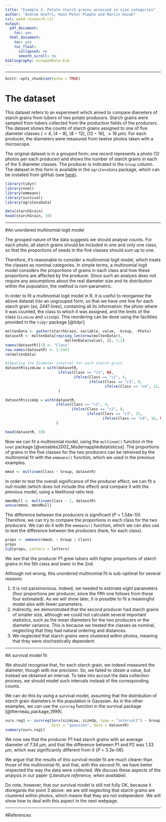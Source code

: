 ```yaml
---
title: "Example 3. Potato starch grains assessed in size categories"
author: "Andrea Onofri, Hans-Peter Piepho and Marcin Kozak"
csl: weed-research.csl
output:
  pdf_document:
    toc: yes
  html_document:
    toc: yes
    toc_float:
      collapsed: no
      smooth_scroll: no
bibliography: GroupedData.bib
---
```



---
   
  

```r
knitr::opts_chunk$set(echo = TRUE)
```

# The dataset

This dataset refers to an experiment which aimed to compare diameters of starch grains from tubers of two potato producers. Starch grains were sampled from tubers collected from the production fields of the producers. The dataset shows the counts of starch grains assigned to one of five diameter classes ($<4$, $[4-8[$, $[8-12[$, $[12-16[$, $\ge16$ $\mu m$). For each producer, the diameters were measured from twelve photos taken with a microscope.

The original dataset is in a grouped form; one record represents a photo (12 photos per each producer) and shows the number of starch grains in each of the 5 diameter classes. The producer is indicated in the `Group` column. The dataset in this form is available in the `agriCensData` package, which can be installed from gitHub (see [here](https://onofriandreapg.github.io/agriCensData/index.html)).

```r
library(tidyr)
library(nnet)
library(emmeans)
library(survival)
library(agriCensData)

data(starchGrain)
head(starchGrain, 10)
```

---

#An unordered multinomial logit model

The grouped nature of the data suggests we should analyse counts. For each photo, all starch grains should be included in one and only one class, so that the proportions of seeds in the five classes should sum up to one.

Therefore, it's reasonable to consider a multinomial logit model, which treats the classes as nominal categories. In simple terms, a multinomial logit model considers the proportions of grains in each class and how these proportions are affected by the producer. Since such an analysis does not require any assumptions about the real diameter size and its distribution within the population, the method is non-parametric.

In order to fit a multinomial logit model in R, it is useful to reorganise the above dataset into an ungrouped form, so that we have one line for each starch grain (so, 2441 lines), containing all its information: the photo where it was counted, the class to which it was assigned, and the limits of the class (`sizeLow` and `sizeUp`). This reordering can be done using the facilities provided in the `tidyr` package [@tidyr].

```r
moltenData <- gather(starchGrain, variable, value, -Group, -Photo)
datasetR <- moltenData[rep(seq_len(nrow(moltenData)), 
                           moltenData$value), ][, 1:3]
names(datasetR)[3] <- "Class"
row.names(datasetR) <- 1:2441
rm(moltenData)

#Imputing the diameter interval for each starch grain
datasetR$sizeLow = with(datasetR, 
                        ifelse(Class == "c1", NA,
                               ifelse(Class == "c2", 4,
                                      ifelse(Class == "c3", 8, 
                                             ifelse(Class == "c4", 12, 16))))
                        )

datasetR$sizeUp = with(datasetR, 
                       ifelse(Class == "c1", 4,
                              ifelse(Class == "c2", 8,
                                     ifelse(Class == "c3", 12, 
                                            ifelse(Class == "c4", 16, NA))))
                       )

head(datasetR, 10)
```

Now we can fit a multinomial model, using the `multinom()` function in the `nnet` package [@venables2002_Modernappliedstatisticsa]. The proportions of grains in the five classes for the two producers can be retreived by the multinomial fit with the `emmeans()` function, which we used in the previous examples.

```r
mmod <- multinom(Class ~ Group, datasetR)
```

In order to test the overall significance of the producer effect, we can fit a null model (which does not include this effect) and compare it with the previous model, using a likelihood ratio test.

```r
mmodNull <- multinom(Class ~ 1, datasetR)
anova(mmod, mmodNull)
```

The difference between the producers is significant (*P* = 1.34e-10). Therefore, we can try to compare the proportions in each class for the two producers. We can do it with the `emmeans()` function, which we can also use to test the difference between the producers (here, for each class).


```r
props <- emmeans(mmod, ~ Group | Class)
props
CLD(props, Letters = letters)
```

We see that the producer P1 grew tubers with higher proportions of starch grains in the 5th class and lower in the 2nd.

Although not wrong, this unordered multinomial fit is sub-optimal for several reasons:

1.	It is not parsimonious. Indeed, we needed to estimate eight parameters (four proportions per producer, since the fifth one follows from those four estimated). As we will show later, it is possible to fit a meaningful model also with fewer parameters.
2.	Indirectly, we demonstrated that the second producer had starch grains of smaller size, although we could not calculate several important statistics, such as the mean diameters for the two producers or the diameter variance. This is because we treated the classes as nominal, neglecting that they had natural ordering and distances.
3.	We neglected that starch grains were clustered within photos, meaning that they were stochastically dependent.

---

#A survival model fit

We should recognise that, for each starch grain, we indeed measured the diameter, though with low precision. So, we failed to obtain a value, but instead we obtained an interval. To take into accout the data collection process, we should model such intervals instead of the corresponding counts.

We can do this by using a survival model, assuming that the distribution of starch grain diameters in the population is Gaussian. As in the other examples, we can use the `survreg` function in the survival package [@therneau_package_1999].

```r
surv.reg1 <- survreg(Surv(sizeLow, sizeUp, type = "interval2") ~ Group,
                     dist = "gaussian", data = datasetR)
summary(surv.reg1)
```

We now see that the producer P1 had starch grains with an average diameter of 7.34 $\mu m$, and that the difference between P1 and P2 was 1.33 $\mu m$, which was significantly different from 0 (*P* = 3.3e-06).

We argue that the results of this survival model fit are much clearer than those of the multinomial fit, and that, with this second fit, we have better respected the way the data were collected. We discuss these aspects of the analysis in our paper (*Literature reference, when available*). 

Do note, however, that our survival model is still not fully OK, because it disregards the point 3 above: we are still neglecting that starch grains are clustered within photos, which means that they are not independent. We will show how to deal with this aspect in the next webpage.

---

#References
